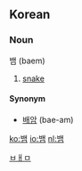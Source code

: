 ==Korean==
===Noun===
뱀 (baem)

# [[snake]]
====Synonym====
*[[배암]] (bae-am)
[[Category:Korean nouns|ㅂㅐㅁ]]

[[ko:뱀]]
[[io:뱀]]
[[nl:뱀]]